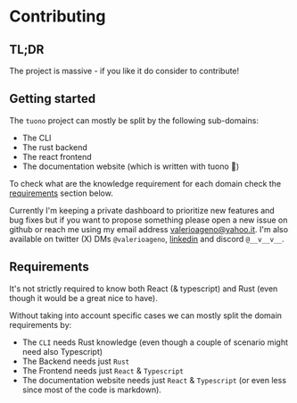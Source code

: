 
<Head>
  <title>Tuono - Contributing</title>
</Head>


<Breadcrumbs>
  <Element label="✨ Contributing" />
</Breadcrumbs>

# Contributing

## TL;DR

The project is massive - if you like it do consider to contribute!

## Getting started

The `tuono` project can mostly be split by the following sub-domains:

- The CLI
- The rust backend
- The react frontend
- The documentation website (which is written with tuono 🚀)

To check what are the knowledge requirement for each domain check the
[requirements](#requirements) section below.

Currently I'm keeping a private dashboard to prioritize new features and bug fixes but if you
want to propose something please open a new issue on github or reach me using
my email address [valerioageno@yahoo.it](mailto:valerioageno@yahoo.it). I'm also available
on twitter (X) DMs `@valerioageno`, [linkedin](https://www.linkedin.com/in/valerioageno)
and discord `@__v__v__`.

## Requirements

It's not strictly required to know both React (& typescript) and Rust (even though it
would be a great nice to have).

Without taking into account specific cases we can mostly split the domain requirements by:

- The `CLI` needs Rust knowledge (even though a couple of scenario might need also Typescript)
- The Backend needs just `Rust`
- The Frontend needs just `React` & `Typescript`
- The documentation website needs just `React` & `Typescript` (or even less since most of the
  code is markdown).
